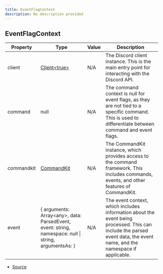 ```yaml
---
title: EventFlagContext
description: No description provided
---
```


## EventFlagContext

| Property | Type | Value | Description |
| ----------- | ----------- | ----------- | ----------- |
| client | [Client\<true>](https://discord.js.org/docs/packages/discord.js/main/Client:Class) | N/A | The Discord client instance. This is the main entry point for interacting with the Discord API. |
| command | null | N/A | The command context is null for event flags, as they are not tied to a specific command. This is used to differentiate between command and event flags. |
| commandkit | [CommandKit](/docs/api-reference/classes/CommandKit) | N/A | The CommandKit instance, which provides access to the command framework. This includes commands, events, and other features of CommandKit. |
| event | \{   arguments: Array\<any>,   data: ParsedEvent,   event: string,   namespace: null \| string,   argumentsAs:  } | N/A | The event context, which includes information about the event being processed. This can include the parsed event data, the event name, and the namespace if applicable. |


- [Source](https://github.com/underctrl-io/commandkit/blob/98b939d6fdf8beaae597b4dc0351a139da52ee8d/packages/commandkit/src/flags/feature-flags.ts#L141)